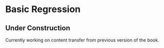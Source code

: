 # Basic Regression {#sec-regression}

::: callout-caution
## Under Construction

Currently working on content transfer from previous version of the book.
:::